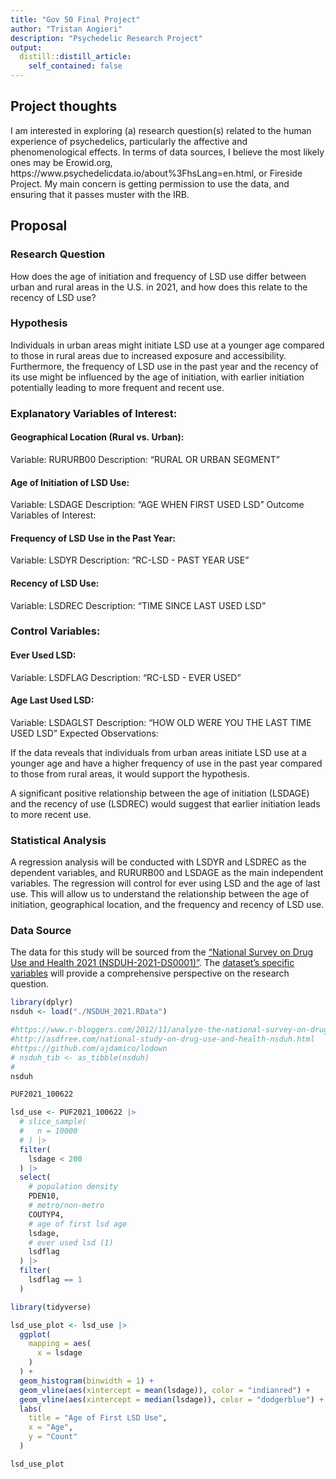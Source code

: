 ```yaml
---
title: "Gov 50 Final Project"
author: "Tristan Angieri"
description: "Psychedelic Research Project"
output:
  distill::distill_article:
    self_contained: false
---
```




## Project thoughts

I am interested in exploring (a) research question(s) related to the human experience of psychedelics, particularly the affective and phenomenological effects. In terms of data sources, I believe the most likely ones may be Erowid.org, https://www.psychedelicdata.io/about%3FhsLang=en.html, or Fireside Project. My main concern is getting permission to use the data, and ensuring that it passes muster with the IRB.

## Proposal

### Research Question
How does the age of initiation and frequency of LSD use differ between urban and rural areas in the U.S. in 2021, and how does this relate to the recency of LSD use?

### Hypothesis
Individuals in urban areas might initiate LSD use at a younger age compared to those in rural areas due to increased exposure and accessibility. Furthermore, the frequency of LSD use in the past year and the recency of its use might be influenced by the age of initiation, with earlier initiation potentially leading to more frequent and recent use.

### Explanatory Variables of Interest:

#### Geographical Location (Rural vs. Urban):
Variable: RURURB00
Description: "RURAL OR URBAN SEGMENT"

#### Age of Initiation of LSD Use:
Variable: LSDAGE
Description: "AGE WHEN FIRST USED LSD"
Outcome Variables of Interest:

#### Frequency of LSD Use in the Past Year:
Variable: LSDYR
Description: "RC-LSD - PAST YEAR USE"

#### Recency of LSD Use:
Variable: LSDREC
Description: "TIME SINCE LAST USED LSD"

### Control Variables:

#### Ever Used LSD:
Variable: LSDFLAG
Description: "RC-LSD - EVER USED"

#### Age Last Used LSD:
Variable: LSDAGLST
Description: "HOW OLD WERE YOU THE LAST TIME USED LSD"
Expected Observations:

If the data reveals that individuals from urban areas initiate LSD use at a younger age and have a higher frequency of use in the past year compared to those from rural areas, it would support the hypothesis.

A significant positive relationship between the age of initiation (LSDAGE) and the recency of use (LSDREC) would suggest that earlier initiation leads to more recent use.

### Statistical Analysis
A regression analysis will be conducted with LSDYR and LSDREC as the dependent variables, and RURURB00 and LSDAGE as the main independent variables. The regression will control for ever using LSD and the age of last use. This will allow us to understand the relationship between the age of initiation, geographical location, and the frequency and recency of LSD use.

### Data Source
The data for this study will be sourced from the ["National Survey on Drug Use and Health 2021 (NSDUH-2021-DS0001)"](https://www.datafiles.samhsa.gov/dataset/national-survey-drug-use-and-health-2021-nsduh-2021-ds0001). The [dataset's specific variables](https://www.datafiles.samhsa.gov/sites/default/files/NSDUH_files/RDAS/RDAS_Comparability.xlsx) will provide a comprehensive perspective on the research question.

```r
library(dplyr)
nsduh <- load("./NSDUH_2021.RData")

#https://www.r-bloggers.com/2012/11/analyze-the-national-survey-on-drug-use-and-health-nsduh-with-r/
#http://asdfree.com/national-study-on-drug-use-and-health-nsduh.html
#https://github.com/ajdamico/lodown
# nsduh_tib <- as_tibble(nsduh)
# 
nsduh
```

```r
PUF2021_100622
```

```r
lsd_use <- PUF2021_100622 |>
  # slice_sample(
  #   n = 10000
  # ) |>
  filter(
    lsdage < 200
  ) |>
  select(
    # population density
    PDEN10,
    # metro/non-metro
    COUTYP4,
    # age of first lsd age
    lsdage,
    # ever used lsd (1)
    lsdflag
  ) |>
  filter(
    lsdflag == 1
  )
```

```r
library(tidyverse)
```

```r
lsd_use_plot <- lsd_use |>
  ggplot(
    mapping = aes(
      x = lsdage
    )
  ) +
  geom_histogram(binwidth = 1) +
  geom_vline(aes(xintercept = mean(lsdage)), color = "indianred") +
  geom_vline(aes(xintercept = median(lsdage)), color = "dodgerblue") +
  labs(
    title = "Age of First LSD Use",
    x = "Age",
    y = "Count"
  )

lsd_use_plot
```
